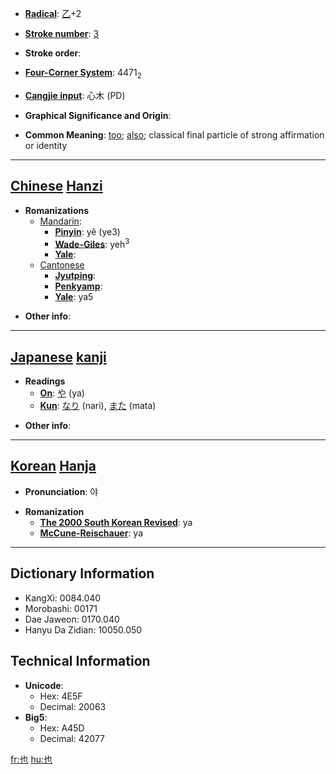 * '''[[Wiktionary:Chinese radical index| Radical]]''': [[Wiktionary:Chinese radical index 乙|乙]]+2

* '''[[Wiktionary:Chinese total strokes index|Stroke number]]''': [[Wiktionary:Chinese total strokes index 3|3]]

* '''Stroke order''': 

* '''[[Wiktionary:Chinese four corner index|Four-Corner System]]''': 4471<sub>2</sub>

* '''[[Wiktionary:Chinese Cangjie index|Cangjie input]]''': 心木 (PD)

* '''Graphical Significance and Origin''': 

* '''Common Meaning''': [[too]]; [[also]]; classical final particle of strong affirmation or identity

----

== [[Chinese]] [[Hanzi]] ==

* '''Romanizations'''
** [[Mandarin]]:
*** '''[[Pinyin]]''': yě (ye3)
*** '''[[Wade-Giles]]''': yeh<sup>3</sup>
*** '''[[Yale]]''': 
**[[Cantonese]]
***'''[[Jyutping]]''':
***'''[[Penkyamp]]''': 
***'''[[Yale]]''': ya5

* '''Other info''': 

----

== [[Japanese]] [[kanji]] ==

* '''Readings'''
** '''[[On]]''': [[や]] (ya)
** '''[[Kun]]''': [[なり]] (nari), [[また]] (mata)

* '''Other info''':  

----

== [[Korean]] [[Hanja]] ==

* '''Pronunciation''': 야

* '''Romanization'''
** '''[[The 2000 South Korean Revised Romanization|The 2000 South Korean Revised]]''': ya
** '''[[McCune-Reischauer]]''': ya

----

== Dictionary Information ==

* KangXi: 0084.040
* Morobashi: 00171
* Dae Jaweon: 0170.040
* Hanyu Da Zidian: 10050.050

== Technical Information ==

* '''Unicode''':
** Hex: 4E5F
** Decimal: 20063
* '''Big5''':
** Hex: A45D
** Decimal: 42077

[[fr:也]]
[[hu:也]]